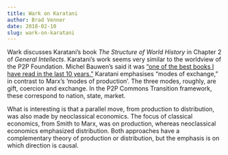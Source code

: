 ```yaml
---
title: Wark on Karatani
author: Brad Venner
date: 2018-02-10
slug: wark-on-karatani
---
```


Wark discusses Karatani's book *The Structure of World History* in Chapter 2 of *General Intellects*.  Karatani's work seems very similar to the worldview of the P2P Foundation.   Michel Bauwen's said it was ["one of the best books I have read in the last 10 years."](https://blog.p2pfoundation.net/p2p-commons-movement-must-act-trans-locally-trans-nationally/2016/06/16)  Karatani emphasises "modes of exchange," in contrast to Marx's 'modes of production'.  The three modes, roughly, are gift, coercion and exchange.  In the P2P Commons Transition framework, these correspond to nation, state, market.  

What is interesting is that a parallel move, from production to distribution, was also made by neoclassical economics.  The focus of classical economics, from Smith to Marx, was on production, whereas neoclassical economics emphasized distribution.  Both approaches have a complementary theory of production or distribution, but the emphasis is on which direction is causal.  
